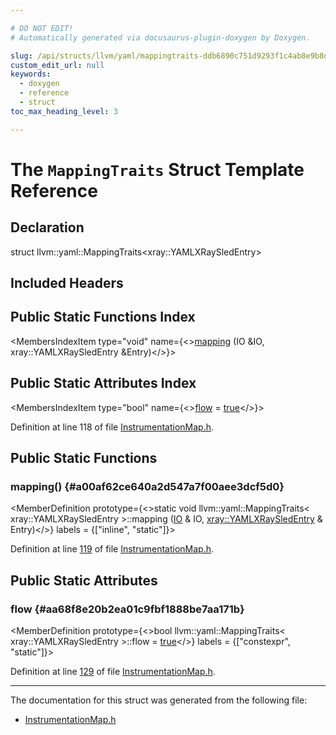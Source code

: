 ```yaml
---

# DO NOT EDIT!
# Automatically generated via docusaurus-plugin-doxygen by Doxygen.

slug: /api/structs/llvm/yaml/mappingtraits-ddb6890c751d9293f1c4ab8e9b8d5c91
custom_edit_url: null
keywords:
  - doxygen
  - reference
  - struct
toc_max_heading_level: 3

---
```





# The `MappingTraits` Struct Template Reference

<DoxygenPage pluginConfig={pluginConfig}>



## Declaration

<CodeBlock>struct llvm::yaml::MappingTraits&lt;xray::YAMLXRaySledEntry&gt;</CodeBlock>

## Included Headers

<IncludesList>
<IncludesListItem
  filePath="llvm/XRay/InstrumentationMap.h"
  permalink="/docs/api/files/include/include/llvm/include/llvm/xray/instrumentationmap-h"
  isLocal="true" />
</IncludesList>

## Public Static Functions Index

<MembersIndex>

<MembersIndexItem
  type="void"
  name={<><a href="#a00af62ce640a2d547a7f00aee3dcf5d0">mapping</a> (IO &amp;IO, xray::YAMLXRaySledEntry &amp;Entry)</>}>
</MembersIndexItem>

</MembersIndex>

## Public Static Attributes Index

<MembersIndex>

<MembersIndexItem
  type="bool"
  name={<><a href="#aa68f8e20b2ea01c9fbf1888be7aa171b">flow</a> = <a href="/docs/api/files/lib/lib/analysis/basicaliasanalysis-cpp/#af6d5cafbdfc5313e65d990120021a3ec">true</a></>}>
</MembersIndexItem>

</MembersIndex>


Definition at line 118 of file <a href="/docs/api/files/include/include/llvm/include/llvm/xray/instrumentationmap-h">InstrumentationMap.h</a>.

<SectionDefinition>

## Public Static Functions

### mapping() {#a00af62ce640a2d547a7f00aee3dcf5d0}

<MemberDefinition
  prototype={<>static void llvm::yaml::MappingTraits&lt; xray::YAMLXRaySledEntry &gt;::mapping (<a href="/docs/api/classes/llvm/yaml/io">IO</a> &amp; IO, <a href="/docs/api/structs/llvm/xray/yamlxraysledentry">xray::YAMLXRaySledEntry</a> &amp; Entry)</>}
  labels = {["inline", "static"]}>

Definition at line <a href="/docs/api/files/include/include/llvm/include/llvm/xray/instrumentationmap-h/#l00119">119</a> of file <a href="/docs/api/files/include/include/llvm/include/llvm/xray/instrumentationmap-h">InstrumentationMap.h</a>.
</MemberDefinition>

</SectionDefinition>

<SectionDefinition>

## Public Static Attributes

### flow {#aa68f8e20b2ea01c9fbf1888be7aa171b}

<MemberDefinition
  prototype={<>bool llvm::yaml::MappingTraits&lt; xray::YAMLXRaySledEntry &gt;::flow = <a href="/docs/api/files/lib/lib/analysis/basicaliasanalysis-cpp/#af6d5cafbdfc5313e65d990120021a3ec">true</a></>}
  labels = {["constexpr", "static"]}>

Definition at line <a href="/docs/api/files/include/include/llvm/include/llvm/xray/instrumentationmap-h/#l00129">129</a> of file <a href="/docs/api/files/include/include/llvm/include/llvm/xray/instrumentationmap-h">InstrumentationMap.h</a>.
</MemberDefinition>

</SectionDefinition>

<hr/>

The documentation for this struct was generated from the following file:

<ul>
<li><a href="/docs/api/files/include/include/llvm/include/llvm/xray/instrumentationmap-h">InstrumentationMap.h</a></li>
</ul>

</DoxygenPage>
